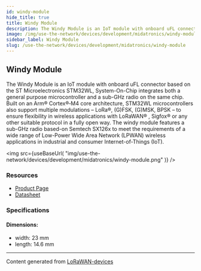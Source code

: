 ```yaml
---
id: windy-module
hide_title: true
title: Windy Module
description: The Windy Module is an IoT module with onboard uFL connector based on the ST Microelectronics STM32WL, System-On-Chip integrates both a general purpose microcontroller and a sub-GHz radio on the same chip. Built on an Arm® Cortex®‐M4 core architecture, STM32WL microcontrollers also support multiple modulations – LoRa®, (G)FSK, (G)MSK, BPSK – to ensure flexibility in wireless applications with LoRaWAN® , Sigfox® or any other suitable protocol in a fully open way. The windy module features a sub-GHz radio based-on Semtech SX126x to meet the requirements of a wide range of Low-Power Wide Area Network (LPWAN) wireless applications in industrial and consumer Internet-of-Things (IoT).
image: /img/use-the-network/devices/development/midatronics/windy-module.png
sidebar_label: Windy Module
slug: /use-the-network/devices/development/midatronics/windy-module
---
```



## Windy Module

The Windy Module is an IoT module with onboard uFL connector based on the ST Microelectronics STM32WL, System-On-Chip integrates both a general purpose microcontroller and a sub-GHz radio on the same chip. Built on an Arm® Cortex®‐M4 core architecture, STM32WL microcontrollers also support multiple modulations – LoRa®, (G)FSK, (G)MSK, BPSK – to ensure flexibility in wireless applications with LoRaWAN® , Sigfox® or any other suitable protocol in a fully open way. The windy module features a sub-GHz radio based-on Semtech SX126x to meet the requirements of a wide range of Low-Power Wide Area Network (LPWAN) wireless applications in industrial and consumer Internet-of-Things (IoT).

<img
src={useBaseUrl(
"img/use-the-network/devices/development/midatronics/windy-module.png"
)}
/>

### Resources

- [Product Page](https://midatronics.com/shop/module/windy/)
- [Datasheet](https://midatronics.com/wp-content/uploads/2020/10/Windy-STM32WL-Module_1.2.pdf)

### Specifications

#### Dimensions:
- width: 23 mm
- length: 14.6 mm



---
Content generated from [LoRaWAN-devices](https://github.com/TheThingsNetwork/lorawan-devices)
